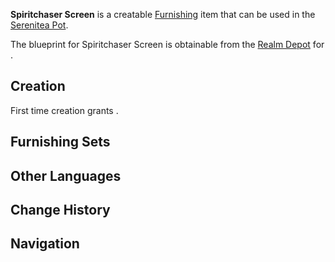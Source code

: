 {{Furnishing Infobox
|id             = 363316
|image          = Item Spiritchaser Screen.png
|category       = Ornaments
|subcategory    = Utensil
|rarity         = 3
|adeptal_energy = 60
|load           = 85
|reduced_load   = 64
|description    = An exquisite racket made from [[Maple Wood]]. It originally had a symbolic meaning of "warding off evil spirits," but is now better known as a kind of accessory. If you find a partner and a special ball, you can use them to play a ball game that is local to [[Inazuma]]. According to tradition, the winner can paint on the face of the loser with a brush. That is why you can always see a few children with ink on their faces at festivals.
|blueprint      = [[Realm Depot]]
}}
'''Spiritchaser Screen''' is a creatable [[Furnishing]] item that can be used in the [[Serenitea Pot]].

The blueprint for Spiritchaser Screen is obtainable from the [[Realm Depot]] for {{Item|Realm Currency|24|x=160}}.

==Creation==
First time creation grants {{Item|Trust|24|x=60}}.
{{Recipe
|type = Creation
|time = 14h
|Maple Wood = 4
|Fabric = 4
|Red Dye = 4
|sort = Maple Wood,Fabric,Red Dye
}}

==Furnishing Sets==
{{Craft Usage}}

==Other Languages==
{{Other Languages|default_hidden = 1
|en      = Spiritchaser Screen
|zhs     = 驱鬼之羽屏
|zhs_rm  = Qū Guǐ zhī Yǔ Píng
|zht     = 驅鬼之羽屏
|zht_rm  = Qū Guǐ zhī Yǔ Píng
|ja      = 魔除けの羽子板
|ja_rm   = Mayoke no Hagoita
|ko      = 구마의 하고이타
|ko_rm   = 
|es      = Pantalla ahuyentaespíritus
|fr      = Écran chasse-esprit
|ru      = Ширма охотника на духов
|th      = ไม้ตีไล่วิญญาณ
|th_rm   = 
|vi      = Vợt Đuổi Quỷ
|de      = Exzorzismusschirm
|id      = Tirai Pengusir Roh Jahat
|pt      = Tela de Penas Exorcista
}}

==Change History==
{{Change History|2.2}}

==Navigation==
{{Furnishing Navbox/Interior|Ornaments}}